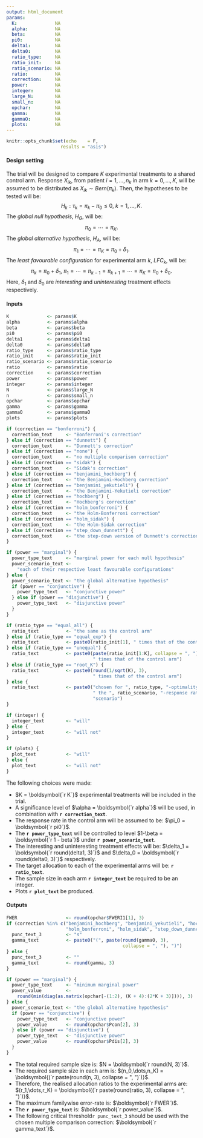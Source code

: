 ```yaml
---
output: html_document
params:
  K:              NA
  alpha:          NA
  beta:           NA
  pi0:            NA
  delta1:         NA
  delta0:         NA
  ratio_type:     NA
  ratio_init:     NA
  ratio_scenario: NA
  ratio:          NA
  correction:     NA
  power:          NA
  integer:        NA
  large_N:        NA
  small_n:        NA
  opchar:         NA
  gamma:          NA
  gammaO:         NA
  plots:          NA
---
```


  ```r
knitr::opts_chunk$set(echo    = F,
                      results = "asis")
```

#### Design setting

The trial will be designed to compare $K$ experimental treatments to a shared
control arm. Response $X_{ik}$, from patient $i=1,\dots,n_k$ in arm
$k=0,\dots,K$, will be assumed to be distributed as
$X_{ik} \sim Bern(\pi_k)$. Then, the hypotheses to be tested will be:
$$ H_k : \tau_k = \pi_k - \pi_0 \le 0,\ k=1,\dots,K.$$
The *global null hypothesis*, $H_G$, will be:
$$ \pi_0 = \cdots = \pi_K. $$
The *global alternative hypothesis*, $H_A$, will be:
$$ \pi_1 = \cdots = \pi_K = \pi_0 + \delta_1. $$
The *least favourable configuration* for experimental arm $k$, $LFC_k$, will be:
$$ \pi_k = \pi_0 + \delta_1,\ \pi_1 = \cdots = \pi_{k-1} = \pi_{k+1} = \cdots = \pi_K = \pi_0 + \delta_0. $$
Here, $\delta_1$ and $\delta_0$ are *interesting* and *uninteresting* treatment
effects respectively.

#### Inputs

```r
K              <- params$K
alpha          <- params$alpha
beta           <- params$beta
pi0            <- params$pi0
delta1         <- params$delta1
delta0         <- params$delta0
ratio_type     <- params$ratio_type
ratio_init     <- params$ratio_init
ratio_scenario <- params$ratio_scenario
ratio          <- params$ratio
correction     <- params$correction
power          <- params$power
integer        <- params$integer
N              <- params$large_N
n              <- params$small_n
opchar         <- params$opchar
gamma          <- params$gamma
gammaO         <- params$gammaO
plots          <- params$plots
```

```r
if (correction == "bonferroni") {
  correction_text     <- "Bonferroni's correction"
} else if (correction == "dunnett") {
  correction_text     <- "Dunnett's correction"
} else if (correction == "none") {
  correction_text     <- "no multiple comparison correction"
} else if (correction == "sidak") {
  correction_text     <- "Sidak's correction"
} else if (correction == "benjamini_hochberg") {
  correction_text     <- "the Benjamini-Hochberg correction"
} else if (correction == "benjamini_yekutieli") {
  correction_text     <- "the Benjamini-Yekutieli correction"
} else if (correction == "hochberg") {
  correction_text     <- "Hochberg's correction"
} else if (correction == "holm_bonferroni") {
  correction_text     <- "the Holm-Bonferroni correction"
} else if (correction == "holm_sidak") {
  correction_text     <- "the Holm-Sidak correction"
} else if (correction == "step_down_dunnett") {
  correction_text     <- "the step-down version of Dunnett's correction"
}

if (power == "marginal") {
  power_type_text     <- "marginal power for each null hypothesis"
  power_scenario_text <-
    "each of their respective least favourable configurations"
} else {
  power_scenario_text <- "the global alternative hypothesis"
  if (power == "conjunctive") {
    power_type_text   <- "conjunctive power"
  } else if (power == "disjunctive") {
    power_type_text   <- "disjunctive power"
  }
}

if (ratio_type == "equal_all") {
  ratio_text          <- "the same as the control arm"
} else if (ratio_type == "equal_exp") {
  ratio_text          <- paste0(ratio_init[1], " times that of the control arm")
} else if (ratio_type == "unequal") {
  ratio_text          <- paste0(paste(ratio_init[1:K], collapse = ", "),
                                " times that of the control arm")
} else if (ratio_type == "root_K") {
  ratio_text          <- paste0(round(1/sqrt(K), 3),
                                " times that of the control arm")
} else {
  ratio_text          <- paste0("chosen for ", ratio_type, "-optimality under",
                                " the ", ratio_scenario, "-response rate ",
                                "scenario")
}

if (integer) {
  integer_text        <- "will"
} else {
  integer_text        <- "will not"
}

if (plots) {
  plot_text           <- "will"
} else {
  plot_text           <- "will not"
}
```

The following choices were made:

  - $K = \boldsymbol{`r K`}$ experimental treatments will be included in the
trial.
- A significance level of $\alpha = \boldsymbol{`r alpha`}$ will be used, in
combination with __`r correction_text`__.
- The response rate in the control arm will be assumed to be:
$\pi_0 = \boldsymbol{`r pi0`}$.
- The __`r power_type_text`__ will be controlled to level
$1-\beta = \boldsymbol{`r 1 - beta`}$ under __`r power_scenario_text`__.
- The interesting and uninteresting treatment effects will be:
$\delta_1 = \boldsymbol{`r round(delta1, 3)`}$ and
$\delta_0 = \boldsymbol{`r round(delta0, 3)`}$ respectively.
- The target allocation to each of the experimental arms will be:
  __`r ratio_text`__.
- The sample size in each arm __`r integer_text`__ be required to be an integer.
- Plots __`r plot_text`__ be produced.

#### Outputs

```r
FWER                  <- round(opchar$FWERI1[1], 3)
if (correction %in% c("benjamini_hochberg", "benjamini_yekutieli", "hochberg",
                      "holm_bonferroni", "holm_sidak", "step_down_dunnett")) {
  punc_text_3         <- "s"
  gamma_text          <- paste0("(", paste(round(gammaO, 3),
                                           collapse = ", "), ")")
} else {
  punc_text_3         <- ""
  gamma_text          <- round(gamma, 3)
}

if (power == "marginal") {
  power_type_text     <- "minimum marginal power"
  power_value         <-
    round(min(diag(as.matrix(opchar[-(1:2), (K + 4):(2*K + 3)]))), 3)
} else {
  power_scenario_text <- "the global alternative hypothesis"
  if (power == "conjunctive") {
    power_type_text   <- "conjunctive power"
    power_value       <- round(opchar$Pcon[2], 3)
  } else if (power == "disjunctive") {
    power_type_text   <- "disjunctive power"
    power_value       <- round(opchar$Pdis[2], 3)
  }
}
```

- The total required sample size is: $N = \boldsymbol{`r round(N, 3)`}$.
- The required sample size in each arm is: $(n_0,\dots,n_K) = \boldsymbol{(`r paste(round(n, 3), collapse = ", ")`)}$.
- Therefore, the realised allocation ratios to the experimental arms are:
  $(r_1,\dots,r_K) = \boldsymbol{(`r paste(round(ratio, 3), collapse = ", ")`)}$.
- The maximum familywise error-rate is: $\boldsymbol{`r FWER`}$.
- The __`r power_type_text`__ is: $\boldsymbol{`r power_value`}$.
- The following critical threshold`r punc_text_3` should be used with the chosen
multiple comparison correction: $\boldsymbol{`r gamma_text`}$.

